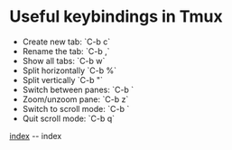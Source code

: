 = Useful keybindings in Tmux =

* Create new tab: `C-b c` 
* Rename the tab: `C-b ,`
* Show all tabs: `C-b w`
* Split horizontally `C-b %`
* Split vertically `C-b "`
* Switch between panes: `C-b <arrow>`
* Zoom/unzoom pane: `C-b z`
* Switch to scroll mode: `C-b <PageUp or PageDown>`
* Quit scroll mode: `C-b q`

[[index]] -- index
